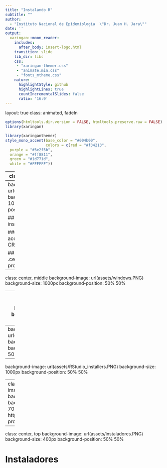 ```yaml
---
title: "Instalando R"
subtitle: ""  
author: 
  - "Instituto Nacional de Epidemiología  \"Dr. Juan H. Jara\""
date: ''
output:
  xaringan::moon_reader:
    includes:
      after_body: insert-logo.html
    transition: slide
    lib_dir: libs
    css: 
     - "xaringan-themer.css"
     - "animate.min.css"
     - "fonts_mtheme.css"
    nature:
      highlightStyle: github
      highlightLines: true
      countIncrementalSlides: false
      ratio: '16:9'
---
```


layout: true
class: animated, fadeIn


```r
options(htmltools.dir.version = FALSE, htmltools.preserve.raw = FALSE)
library(xaringan)
```

```r
library(xaringanthemer)
style_mono_accent(base_color = "#004b00", 
                  colors = c(red = "#f34213",
  purple = "#3e2f5b",
  orange = "#ff8811",
  green = "#1d771d",
  white = "#FFFFFF"))
```

---
class: center, middle

# Descargar...
# R + RStudio +  Rtools


---
background-image: url(assets/CRAN.PNG)
background-size: 1000px
background-position: 40% 75%

## Para descargar el instalador de ![](assets/logoR.PNG) ... 

### Debemos acceder al sitio de  CRAN

## .center[https://cran.r-project.org/]


---
class: center, middle
background-image: url(assets/windows.PNG)
background-size: 1000px
background-position: 50% 50%

---
background-image: url(assets/RStudio.PNG)
background-size: 400px
background-position: 50% 10%

<br>
<br>
<br>
<br>
<br>
.font160[RStudio es un IDE, es decir, un Entorno de Desarrollo Integrado (IDE es el acrónimo de Integrated Development Environment). 

Esto quiere decir que RStudio es una aplicación que nos entrega herramientas para hacer más fácil el desarrollo de proyectos usando R.]

<br>

### .center[https://www.rstudio.com/products/rstudio/download/#download]


---
background-image: url(assets/RStudio_install.PNG)
background-size: 1100px
background-position: 50% 50%

---
background-image: url(assets/RStudio_installers.PNG)
background-size: 1000px
background-position: 50% 50%

---
class: center, top
background-image: url(assets/Rtools.PNG)
background-size: 1100px
background-position: 50% 70%
## Rtools
### https://cran.r-project.org/bin/windows/Rtools/



---
class: center, top
background-image: url(assets/instaladores.PNG)
background-size: 400px
background-position: 50% 50%

# Instaladores



